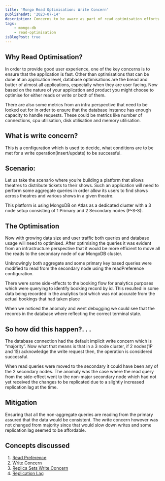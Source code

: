 ```yaml
---
title: 'Mongo Read Optimisation: Write Concern'
publishedAt: '2023-07-14'
description: Concerns to be aware as part of read optimisation efforts in MongoDB
tags:
    - mongo-db
    - read-optimisation
isBlogPost: true
---
```


## Why Read Optimisation?

In order to provide good user experience, one of the key concerns is to ensure that the application is fast. Other than optimisations that can be done at an application level, database optimisations are the bread and butter of almost all applications, especially when they are user facing. Now based on the nature of your application and product you might choose to optimise for either reads or write or both of them.

There are also some metrics from an infra perspective that need to be looked out for in order to ensure that the database instance has enough capacity to handle requests. These could be metrics like number of connections, cpu utilisation, disk utilisation and memory utilisation.

## What is write concern?

This is a configuration which is used to decide, what conditions are to be met for a write operation(insert/update) to be successful.

## Scenario:

Let us take the scenario where you’re building a platform that allows theatres to distribute tickets to their shows. Such an application will need to perform some aggregate queries in order allow its users to find shows across theatres and various shows in a given theatre.

This platform is using MongoDB on Atlas as a dedicated cluster with a 3 node setup consisting of 1 Primary and 2 Secondary nodes (P-S-S).

## The Optimisation

Now with growing data size and user traffic both queries and database usage will need to optimised. After optimising the queries it was evident from an infrastructure perspective that it would be more efficient to move all the reads to the secondary node of our MongoDB cluster.

Unknowingly both aggregate and some primary key based queries were modified to read from the secondary node using the readPreference configuration.

There were some side-effects to the booking flow for analytics purposes which were querying to identify booking record by id. This resulted in some data being recorded in the analytics tool which was not accurate from the actual bookings that had taken place

When we noticed the anomaly and went debugging we could see that the records in the database where reflecting the correct terminal state.

## So how did this happen?. . .

The database connection had the default implicit write concern which is “majority”. Now what that means is that in a 3 node cluster, if 2 nodes(1P and 1S) acknowledge the write request then, the operation is considered successful.

When read queries were moved to the secondary it could have been any of the 2 secondary nodes. The anomaly was the case where the read query from the side-effect went to the non-major secondary node which had not yet received the changes to be replicated due to a slightly increased replication lag at the time.

## Mitigation

Ensuring that all the non-aggregate queries are reading from the primary assured that the data would be consistent. The write concern however was not changed from majority since that would slow down writes and some replication lag seemed to be affordable.

## Concepts discussed

1. [Read Preference](https://www.mongodb.com/docs/manual/core/read-preference/)
2. [Write Concern](https://www.mongodb.com/docs/manual/reference/write-concern/)
3. [Replica Sets Write Concern](https://www.mongodb.com/docs/manual/core/replica-set-write-concern/)
4. [Replication Lag](https://www.mongodb.com/docs/manual/core/replica-set-oplog/#replication-lag-and-flow-control)
